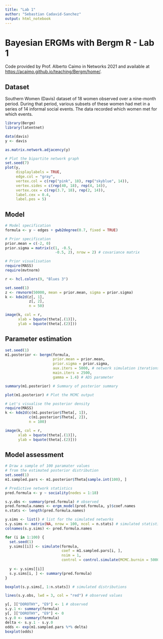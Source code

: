 ```yaml
---
title: "Lab 1"
author: "Sebastian Cadavid-Sanchez"
output: html_notebook
---
```

# Bayesian ERGMs with Bergm R - Lab 1

Code provided by Prof. Alberto Caimo in Networks 2021 and available at [https://acaimo.github.io/teaching/Bergm/home/](https://acaimo.github.io/teaching/Bergm/home/).

## Dataset

Southern Women (Davis) dataset of 18 women observed over a nine-month period. During that period, various subsets of these women had met in a series of 14 informal social events. The data recorded which women met for which events.

```r
library(Bergm)
library(latentnet)
```

```r
data(davis)
y <- davis

as.matrix.network.adjacency(y)
```
```r
# Plot the bipartite network graph
set.seed(7)
plot(y, 
     displaylabels = TRUE, 
     edge.col = "gray",
     vertex.col = c(rep("pink", 18), rep("skyblue", 14)),
     vertex.sides = c(rep(40, 18), rep(4, 14)), 
     vertex.cex = c(rep(3.7, 18), rep(2, 14)), 
     label.cex = 0.4, 
     label.pos = 5)
```
## Model

```r
# Model specification
formula <- y ~ edges + gwb2degree(0.7, fixed = TRUE)

# Prior specification 
prior.mean = c(-2, 0) 
prior.sigma = matrix(c(1, -0.5,
                       -0.5, 2), nrow = 2) # covariance matrix
```

```r
# Prior visualisation
require(MASS)
require(mvtnorm)

r <- hcl.colors(9, "Blues 3")

set.seed(1)
z <- rmvnorm(50000, mean = prior.mean, sigma = prior.sigma)
k <- kde2d(z[, 1],
           z[, 2],
           n = 50)

image(k, col = r,
      xlab = bquote(theta[.(1)]),
      ylab = bquote(theta[.(2)]))
```

## Parameter estimation

```r
set.seed(1)
m1.posterior <- bergm(formula,
                      prior.mean = prior.mean,
                      prior.sigma = prior.sigma,
                      aux.iters = 5000, # network simulation iterations
                      main.iters = 2500, 
                      gamma = 1.4) # ADS parameter
```
```r
summary(m1.posterior) # Summary of posterior summary

plot(m1.posterior) # Plot the MCMC output
```

```r
# Let's visualise the posterior density
require(MASS)
k <- kde2d(c(m1.posterior$Theta[, 1]), 
           c(m1.posterior$Theta[, 2]), 
           n = 100)

image(k, col = r,
      xlab = bquote(theta[.(1)]),
      ylab = bquote(theta[.(2)]))
```

## Model assessment

```r
# Draw a sample of 100 paramater values
# from the estimated posterior distribution
set.seed(1)
m1.sampled.pars <- m1.posterior$Theta[sample.int(100), ]

# Predictive network statistics
pred.formula <- y ~ sociality(nodes = 1:18)

s.y.obs <- summary(pred.formula) # observed
pred.formula.names <- ergm_model(pred.formula, y)$coef.names
n.stats <- length(pred.formula.names)

y.sims <- list() # list for the simulated networks
s.y.sims <- matrix(NA, nrow = 100, ncol = n.stats) # simulated statistics
colnames(s.y.sims) <- pred.formula.names

for (i in 1:100) {
  set.seed(1)
  y.sims[[i]] <- simulate(formula,
                          coef = m1.sampled.pars[i, ], 
                          nsim = 1, 
                          control = control.simulate(MCMC.burnin = 5000))
  
  y <- y.sims[[i]]
  s.y.sims[i, ] <- summary(pred.formula)
}
```

```r
boxplot(s.y.sims[, 1:n.stats]) # simulated distributions

lines(s.y.obs, lwd = 3, col = "red") # observed values
```

```r
y[, ]["DOROTHY", "E9"] <- 1 # observed
s.y.1 <- summary(formula)
y[, ]["DOROTHY", "E9"] <- 0
s.y.0 <- summary(formula)
delta <- s.y.1 - s.y.0
odds <- exp(m1.sampled.pars %*% delta)
boxplot(odds)
```

